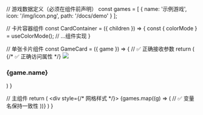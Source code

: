 
// 游戏数据定义（必须在组件前声明）
const games = [
  {
    name: '示例游戏',
    icon: '/img/icon.png',
    path: '/docs/demo'
  }
];

// 卡片容器组件
const CardContainer = ({ children }) => {
  const { colorMode } = useColorMode();
  // ...组件实现
}

// 单张卡片组件
const GameCard = ({ game }) => { // ✅ 正确接收参数
  return (
    <CardContainer>
      <Link to={game.path}> {/* ✅ 正确访问属性 */}
        <img src={game.icon} />
        <h3>{game.name}</h3>
      </Link>
    </CardContainer>
  )
}

// 主组件
  return (
    <div style={/* 网格样式 */}>
      {games.map((g) => ( // ✅ 变量名保持一致性
        <GameCard key={g.path} game={g} /> 
      ))}
    </div>
  )
}